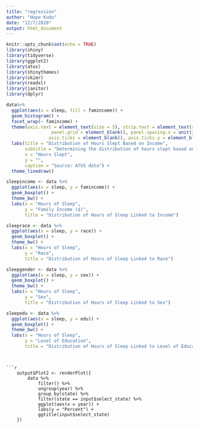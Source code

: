 ```yaml
---
title: "regression"
author: "Hope Kudo"
date: "12/7/2020"
output: html_document
---
```


```r
knitr::opts_chunk$set(echo = TRUE)
library(shiny)
library(tidyverse)
library(ggplot2)
library(atus)
library(shinythemes)
library(skimr)
library(readxl)
library(janitor)
library(dplyr)
```

```r
data%>%
  ggplot(aes(x = sleep, fill = famincome)) +
  geom_histogram() +
  facet_wrap(~ famincome) +
  theme(axis.text = element_text(size = 5), strip.text = element_text(size = 7),
                 panel.grid = element_blank(), panel.spacing.x = unit(3, "mm"),
                axis.ticks = element_blank(), axis.ticks.y = element_blank()) +
  labs(title = "Distribution of Hours Slept Based on Income",
       subtitle = "Determining the distribution of hours slept based on family income from survey responses 2012-2016",
       x = "Hours Slept",
       y = "",
       caption = "Source: ATUS data") +
  theme_linedraw()
```

```r
sleepincome <- data %>%
  ggplot(aes(x = sleep, y = famincome)) +
  geom_boxplot() +
  theme_bw() +
  labs(x = "Hours of Sleep",
       y = "Family Income ($)",
       title = "Distribution of Hours of Sleep Linked to Income")

sleeprace <- data %>%
  ggplot(aes(x = sleep, y = race)) +
  geom_boxplot() +
  theme_bw() +
  labs(x = "Hours of Sleep",
       y = "Race",
       title = "Distribution of Hours of Sleep Linked to Race")

sleepgender <- data %>%
  ggplot(aes(x = sleep, y = sex)) +
  geom_boxplot() +
  theme_bw() +
  labs(x = "Hours of Sleep",
       y = "Sex",
       title = "Distribution of Hours of Sleep Linked to Sex")

sleepedu <- data %>%
  ggplot(aes(x = sleep, y = edu)) +
  geom_boxplot() +
  theme_bw() +
  labs(x = "Hours of Sleep",
       y = "Level of Education",
       title = "Distribution of Hours of Sleep Linked to Level of Education")
  
```



```

```r

    output$Plot2 <- renderPlot({
        data %>%
            filter() %>%
            ungroup(year) %>%
            group_by(state) %>%
            filter(state == input$select_state) %>%
            ggplot(aes(x = year)) +
            labs(y = "Percent") + 
            ggtitle(input$select_state)
    })

```
